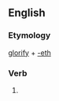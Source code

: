 ==English==

===Etymology===
[[glorify]] + [[-eth]]

===Verb===
{{en-verb form}}

# {{archaic third-person singular of|glorify}}